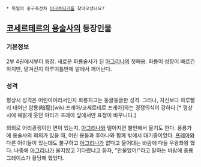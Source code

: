  * 독일의 중구축전차 [[야크트티거]]를 찾아오셨나요?

== [[코세르테르의 용술사]]의 등장인물 ==
=== 기본정보 ===
2부 4권에서부터 등장.
새로운 화룡술사가 된 [[아그리나]]의 첫째용.
화룡이 성장이 빠르긴 하지만, 맡겨진지 하루이틀만에 알에서 깨어난다.


=== 성격 ===
평상시 성격은 어린아이라서인지 화룡치고는 둥글둥글한 성격.
그러나, 자신보다 하루빨리 태어난 암룡(暗龍)[wiki:프레아/코세르테르 프레아]와는 경쟁의식이 강하다.[* 평상시에 해맑게 웃던 야티가 프레아 앞에서만 표정이 바꾸니다.]

의외로 어리광쟁이인 면이 있는지, [[아그리나]]와 떨어지면 불안해서 울기도 한다. 풍룡가에 용술사의 회의가 있을 때, 어린 용들과 후아나와 함께 밖에서 대기중이었다. [[프레아]]와 다른 아이들이 있는데도 불구하고 [[아그리나]]가 없다고 울어대는 바람에 다들 우왕좌왕 했다. 나중에 [[아그리나]]가 울지않고 기다렸냐고 묻자, "안울었어!"라고 말하는 바람에 풍룡 그레이스가 황당해 했었다. 

